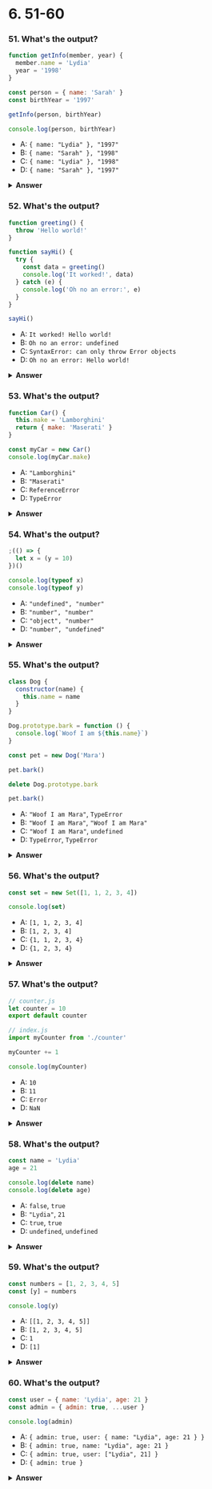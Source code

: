 
# 6. 51-60

### 51. What's the output?

```javascript
function getInfo(member, year) {
  member.name = 'Lydia'
  year = '1998'
}

const person = { name: 'Sarah' }
const birthYear = '1997'

getInfo(person, birthYear)

console.log(person, birthYear)
```

- A: `{ name: "Lydia" }, "1997"`
- B: `{ name: "Sarah" }, "1998"`
- C: `{ name: "Lydia" }, "1998"`
- D: `{ name: "Sarah" }, "1997"`

<details>
<summary>
<b>Answer</b>
</summary>
<p>

#### Answer: A

Arguments are passed by _value_, unless their value is an object, then they're passed by _reference_. `birthYear` is passed by value, since it's a string, not an object. When we pass arguments by value, a _copy_ of that value is created (see question 46).

The variable `birthYear` has a reference to the value `"1997"`. The argument `year` also has a reference to the value `"1997"`, but it's not the same value as `birthYear` has a reference to. When we update the value of `year` by setting `year` equal to `"1998"`, we are only updating the value of `year`. `birthYear` is still equal to `"1997"`.

The value of `person` is an object. The argument `member` has a (copied) reference to the _same_ object. When we modify a property of the object `member` has a reference to, the value of `person` will also be modified, since they both have a reference to the same object. `person`'s `name` property is now equal to the value `"Lydia"`

</p>
</details>

### 52. What's the output?

```javascript
function greeting() {
  throw 'Hello world!'
}

function sayHi() {
  try {
    const data = greeting()
    console.log('It worked!', data)
  } catch (e) {
    console.log('Oh no an error:', e)
  }
}

sayHi()
```

- A: `It worked! Hello world!`
- B: `Oh no an error: undefined`
- C: `SyntaxError: can only throw Error objects`
- D: `Oh no an error: Hello world!`

<details>
<summary>
<b>Answer</b>
</summary>
<p>

#### Answer: D

With the `throw` statement, we can create custom errors. With this statement, you can throw exceptions. An exception can be a <b>string</b>, a <b>number</b>, a <b>boolean</b> or an <b>object</b>. In this case, our exception is the string `'Hello world!'`.

With the `catch` statement, we can specify what to do if an exception is thrown in the `try` block. An exception is thrown: the string `'Hello world!'`. `e` is now equal to that string, which we log. This results in `'Oh an error: Hello world!'`.

</p>
</details>

### 53. What's the output?

```javascript
function Car() {
  this.make = 'Lamborghini'
  return { make: 'Maserati' }
}

const myCar = new Car()
console.log(myCar.make)
```

- A: `"Lamborghini"`
- B: `"Maserati"`
- C: `ReferenceError`
- D: `TypeError`

<details>
<summary>
<b>Answer</b>
</summary>
<p>

#### Answer: B

When you return a property, the value of the property is equal to the _returned_ value, not the value set in the constructor function. We return the string `"Maserati"`, so `myCar.make` is equal to `"Maserati"`.

</p>
</details>

### 54. What's the output?

```javascript
;(() => {
  let x = (y = 10)
})()

console.log(typeof x)
console.log(typeof y)
```

- A: `"undefined", "number"`
- B: `"number", "number"`
- C: `"object", "number"`
- D: `"number", "undefined"`

<details>
<summary>
<b>Answer</b>
</summary>
<p>

#### Answer: A

`let x = (y = 10);` is actually shorthand for:

```javascript
y = 10
let x = y
```

When we set `y` equal to `10`, we actually add a property `y` to the global object (`window` in browser, `global` in Node). In a browser, `window.y` is now equal to `10`.

Then, we declare a variable `x` with the value of `y`, which is `10`. Variables declared with the `let` keyword are _block scoped_, they are only defined within the block they're declared in; the immediately invoked function expression (IIFE) in this case. When we use the `typeof` operator, the operand `x` is not defined: we are trying to access `x` outside of the block it's declared in. This means that `x` is not defined. Values who haven't been assigned a value or declared are of type `"undefined"`. `console.log(typeof x)` returns `"undefined"`.

However, we created a global variable `y` when setting `y` equal to `10`. This value is accessible anywhere in our code. `y` is defined, and holds a value of type `"number"`. `console.log(typeof y)` returns `"number"`.

</p>
</details>

### 55. What's the output?

```javascript
class Dog {
  constructor(name) {
    this.name = name
  }
}

Dog.prototype.bark = function () {
  console.log(`Woof I am ${this.name}`)
}

const pet = new Dog('Mara')

pet.bark()

delete Dog.prototype.bark

pet.bark()
```

- A: `"Woof I am Mara"`, `TypeError`
- B: `"Woof I am Mara"`, `"Woof I am Mara"`
- C: `"Woof I am Mara"`, `undefined`
- D: `TypeError`, `TypeError`

<details>
<summary>
<b>Answer</b>
</summary>
<p>

#### Answer: A

We can delete properties from objects using the `delete` keyword, also on the prototype. By deleting a property on the prototype, it is not available anymore in the prototype chain. In this case, the `bark` function is not available anymore on the prototype after `delete Dog.prototype.bark`, yet we still try to access it.

When we try to invoke something that is not a function, a `TypeError` is thrown. In this case `TypeError: pet.bark is not a function`, since `pet.bark` is `undefined`.

</p>
</details>

### 56. What's the output?

```javascript
const set = new Set([1, 1, 2, 3, 4])

console.log(set)
```

- A: `[1, 1, 2, 3, 4]`
- B: `[1, 2, 3, 4]`
- C: `{1, 1, 2, 3, 4}`
- D: `{1, 2, 3, 4}`

<details>
<summary>
<b>Answer</b>
</summary>
<p>

#### Answer: D

The `Set` object is a collection of _unique_ values: a value can only occur once in a set.

We passed the iterable `[1, 1, 2, 3, 4]` with a duplicate value `1`. Since we cannot have two of the same values in a set, one of them is removed. This results in `{1, 2, 3, 4}`.

</p>
</details>

### 57. What's the output?

```javascript
// counter.js
let counter = 10
export default counter
```

```javascript
// index.js
import myCounter from './counter'

myCounter += 1

console.log(myCounter)
```

- A: `10`
- B: `11`
- C: `Error`
- D: `NaN`

<details>
<summary>
<b>Answer</b>
</summary>
<p>

#### Answer: C

An imported module is _read-only_: you cannot modify the imported module. Only the module that exports them can change its value.

When we try to increment the value of `myCounter`, it throws an error: `myCounter` is read-only and cannot be modified.

</p>
</details>

### 58. What's the output?

```javascript
const name = 'Lydia'
age = 21

console.log(delete name)
console.log(delete age)
```

- A: `false`, `true`
- B: `"Lydia"`, `21`
- C: `true`, `true`
- D: `undefined`, `undefined`

<details>
<summary>
<b>Answer</b>
</summary>
<p>

#### Answer: A

The `delete` operator returns a boolean value: `true` on a successful deletion, else it'll return `false`. However, variables declared with the `var`, `const` or `let` keyword cannot be deleted using the `delete` operator.

The `name` variable was declared with a `const` keyword, so its deletion is not successful: `false` is returned. When we set `age` equal to `21`, we actually added a property called `age` to the global object. You can successfully delete properties from objects this way, also the global object, so `delete age` returns `true`.

</p>
</details>

### 59. What's the output?

```javascript
const numbers = [1, 2, 3, 4, 5]
const [y] = numbers

console.log(y)
```

- A: `[[1, 2, 3, 4, 5]]`
- B: `[1, 2, 3, 4, 5]`
- C: `1`
- D: `[1]`

<details>
<summary>
<b>Answer</b>
</summary>
<p>

#### Answer: C

We can unpack values from arrays or properties from objects through destructuring. For example:

```javascript
;[a, b] = [1, 2]
```

<img src="https://i.imgur.com/ADFpVop.png" width="200" />

The value of `a` is now `1`, and the value of `b` is now `2`. What we actually did in the question, is:

```javascript
;[y] = [1, 2, 3, 4, 5]
```

<img src="https://i.imgur.com/NzGkMNk.png" width="200" />

This means that the value of `y` is equal to the first value in the array, which is the number `1`. When we log `y`, `1` is returned.

</p>
</details>

### 60. What's the output?

```javascript
const user = { name: 'Lydia', age: 21 }
const admin = { admin: true, ...user }

console.log(admin)
```

- A: `{ admin: true, user: { name: "Lydia", age: 21 } }`
- B: `{ admin: true, name: "Lydia", age: 21 }`
- C: `{ admin: true, user: ["Lydia", 21] }`
- D: `{ admin: true }`

<details>
<summary>
<b>Answer</b>
</summary>
<p>

#### Answer: B

It's possible to combine objects using the spread operator `...`. It lets you create copies of the key/value pairs of one object, and add them to another object. In this case, we create copies of the `user` object, and add them to the `admin` object. The `admin` object now contains the copied key/value pairs, which results in `{ admin: true, name: "Lydia", age: 21 }`.

</p>
</details>
